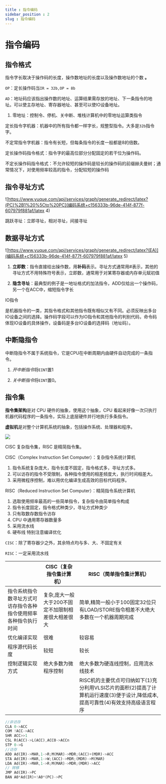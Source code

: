 ```yaml
---
title : 指令编码
sidebar_position : 2
slug : 指令编码
---
```

# 指令编码


## 指令格式

指令字长取决于操作码的长度，操作数地址的长度以及操作数地址的个数 **。**

`OP`：定长操作码当`IR = 32b,OP = 8b`

`AD`：地址码应该指出操作数的地址、运算结果需存放的地址、下一条指令的地址。可以使主存地址、寄存器地址、甚至可以使IO设备地址。

1. 零地址：控制令、停机、关中断、堆栈计算机中的零地址运算类指令

定长指令字机器：机器中的所有指令都一样字长，规整型指令。大多是`32b`指令字。

不定常指令字机器：指令有长短，但每条指令的长度一般都是8的倍数。

定长操作码指令格式：指令字的最高位部分分配固定的若干位为操作码。

不定长操作码指令格式：不允许较短的操作码是较长的操作码的前缀赫夫曼树；通常情况下，对使用频率较高的指令，分配较短的操作码

## 指令寻址方式

![https://www.yuque.com/api/services/graph/generate_redirect/latex?(PC)%2B1%20%5Cto%20PC](编码系统+c156333b-96de-414f-877f-607979f881af/latex 4)

跳跃寻址：立即寻址，相对寻址，间接寻址

## 数据寻址方式

![https://www.yuque.com/api/services/graph/generate_redirect/latex?(EA)](编码系统+c156333b-96de-414f-877f-607979f881af/latex 5)

1. **立即数**：指令直接给出操作数，用**补码**表示。寻址方式通常用#表示，其他的寻址方式不用特殊符号表示，立即数，通常用于对某寄存器或内存单元赋初值

2. **隐含寻址**：最典型的例子是一地址格式的加法指令，ADD仅给出一个操作码，另一个在ACC中，缩短指令字长

IO指令

是机器指令的一类，其指令格式和其他指令既有相似又有不同。必须反映出多台IO设备之间的选择。操作码字段可以作为IO指令和其他指令的判别代码，命令码体现IO设备的具体操作，设备码是多台IO设备的选择码（地址码）。

## 中断隐指令

中断隐指令不属于系统指令，它是CPU在中断周期内由硬件自动完成的一条指令。

1. *开中断指令*将`EINT`置1

2. *关中断指令*将`EINT`置0。

## 指令集



**指令集架构**是对 CPU 硬件的抽象，使用这个抽象，CPU 看起来好像一次只执行机器代码程序的一条指令，实际上底层硬件并行地执行多条指令。

**虚拟机**是对整个计算机系统的抽象，包括操作系统、处理器和程序。

![](/res/abstract.png)

CISC 复杂指令集，RISC 是精简指令集。

CISC（Complex Instruction Set Computer）：复杂指令系统计算机

1. 指令系统复杂庞大，指令长度不固定，指令格式多，寻址方式多。
2. 可以访存的指令不受限制，各种指令使用的相差频度大，执行时间相差大。
3. 采用微程序控制，难以用优化编译生成高效的目标代码程序。

RISC（Reduced Instruction Set Computer）：精简指令系统计算机

1. 选取使用频率最高的一些简单指令，复杂指令由简单指令构成
2. 指令长度固定，指令格式种类少，寻址方式种类少
3. 只有取数存数指令访存
4. CPU 中通用寄存器数量多
5. 采用流水线
6. 硬布线 特别注意编译优化

`CISC`：除了寄存器少之外，其余特点均与多、大、不固定有关

`RISC`：一定采用流水线

|                                                                  | CISC（复杂指令集计算机）                           | RISC（简单指令集计算机）                                                                                                         |
| ---------------------------------------------------------------- | -------------------------------------------------- | -------------------------------------------------------------------------------------------------------------------------------- |
| 指令系统指令数寻址方式可访存指令各种指令使用频率各种指令执行时间 | 复杂,庞大一般大于200不固定不加限制相差很大相差很大 | 简单,精简一般小于100固定32位只有LOAD/STORE指令相差不大绝大多数在一个机器周期完成                                                 |
| 优化编译实现                                                     | 很难                                               | 较容易                                                                                                                           |
| 程序源代码长度                                                   | 较短                                               | 较长                                                                                                                             |
| 控制逻辑实现方式                                                 | 绝大多数为微程序控制                               | 绝大多数为硬连线控制，应用流水线技术                                                                                             |
|                                                                  |                                                    | RISC机的主要优点可归纳如下(1)充分利用VLSI芯片的面积(2)提高了计算机运行速度(3)便于设计,降低成本,提高可靠性(4)有效支持高级语言程序 |

```rust
//非访存
CLA 0->ACC
COM !ACC->ACC
SHR ACC>>1
CSL R(ACC)->L(ACC),ACC0->ACCn
STP 0->G
//访存
ADD Ad(IR)->MAR,1->R;M(MAR)->MDR;(ACC)+(MDR)->ACC
STA Ad(IR)->MAR,1->W;(ACC)->MDR;(MDR)->M(MAR)
LDA Ad(IR)->MAR,1->R;M(MAR)->MDR;(MDR)->ACC
// 转移
JMP Ad(IR)->PC
BAN A0*Ad(IR)+!A0*(PC)->PC
```
